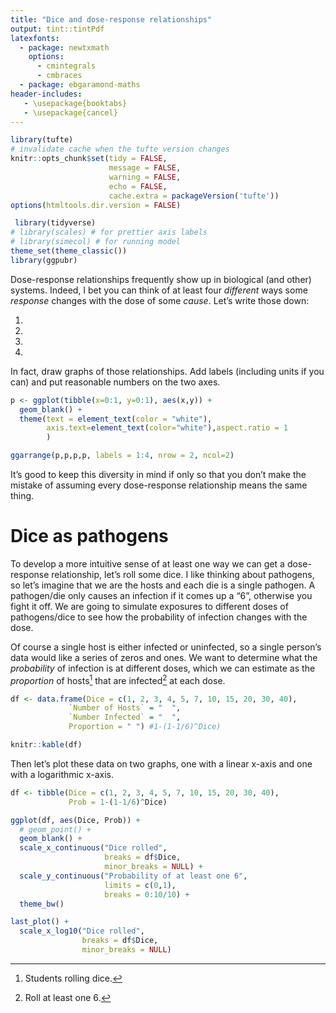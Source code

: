 ```yaml
---
title: "Dice and dose-response relationships"
output: tint::tintPdf
latexfonts:
  - package: newtxmath
    options: 
      - cmintegrals
      - cmbraces
  - package: ebgaramond-maths
header-includes:
   - \usepackage{booktabs}
   - \usepackage{cancel}
---
```


```r
library(tufte)
# invalidate cache when the tufte version changes
knitr::opts_chunk$set(tidy = FALSE, 
                      message = FALSE, 
                      warning = FALSE,
                      echo = FALSE,
                      cache.extra = packageVersion('tufte'))
options(htmltools.dir.version = FALSE)
```

```r
 library(tidyverse)
# library(scales) # for prettier axis labels
# library(simecol) # for running model 
theme_set(theme_classic())
library(ggpubr)
```

Dose-response relationships frequently show up in biological (and other) systems. Indeed, I bet you can think of at least four _different_ ways some _response_ changes with the dose of some _cause_. Let's write those down:

1.   
2.   
3.  
4.  

In fact, draw graphs of those relationships. Add labels (including units if you can) and put reasonable numbers on the two axes. 

```r
p <- ggplot(tibble(x=0:1, y=0:1), aes(x,y)) + 
  geom_blank() + 
  theme(text = element_text(color = "white"), 
        axis.text=element_text(color="white"),aspect.ratio = 1
        )

ggarrange(p,p,p,p, labels = 1:4, nrow = 2, ncol=2)

```

It's good to keep this diversity in mind if only so that you don't make the mistake of assuming every dose-response relationship means the same thing.

# Dice as pathogens

To develop a more intuitive sense of at least one way we can get a dose-response relationship, let's roll some dice. I like thinking about pathogens, so let's imagine that we are the hosts and each die is a single pathogen. A pathogen/die only causes an infection if it comes up a "6", otherwise you fight it off. We are going to simulate exposures to different doses of pathogens/dice to see how the probability of infection changes with the dose.

Of course a single host is either infected or uninfected, so a single person's data would like a series of zeros and ones. We want to determine what the _probability_ of infection is at different doses, which we can estimate as the _proportion_ of hosts^[Students rolling dice.] that are infected^[Roll at least one 6.] at each dose.

```r
df <- data.frame(Dice = c(1, 2, 3, 4, 5, 7, 10, 15, 20, 30, 40),
             `Number of Hosts` = "  ",
             `Number Infected` = "  ",
             Proportion = " ") #1-(1-1/6)^Dice)

knitr::kable(df)
```

Then let's plot these data on two graphs, one with a linear x-axis and one with a logarithmic x-axis.

```r
df <- tibble(Dice = c(1, 2, 3, 4, 5, 7, 10, 15, 20, 30, 40),
             Prob = 1-(1-1/6)^Dice)

ggplot(df, aes(Dice, Prob)) + 
  # geom_point() + 
  geom_blank() + 
  scale_x_continuous("Dice rolled", 
                     breaks = df$Dice,
                     minor_breaks = NULL) + 
  scale_y_continuous("Probability of at least one 6", 
                     limits = c(0,1),
                     breaks = 0:10/10) + 
  theme_bw()

last_plot() + 
  scale_x_log10("Dice rolled", 
                breaks = df$Dice, 
                minor_breaks = NULL)

```

